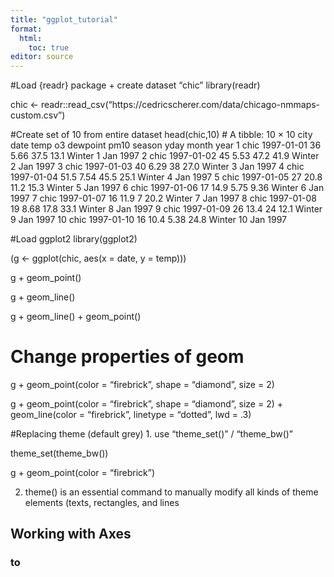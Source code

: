 ```yaml
---
title: "ggplot_tutorial"
format: 
  html:
    toc: true
editor: source
---
```


#Load {readr} package + create dataset "chic"
library(readr)

chic <- readr::read_csv("https://cedricscherer.com/data/chicago-nmmaps-custom.csv")

#Create set of 10 from entire dataset
head(chic,10)
  # A tibble: 10 × 10
   city  date        temp    o3 dewpoint  pm10 season  yday month  year
   <chr> <date>     <dbl> <dbl>    <dbl> <dbl> <chr>  <dbl> <chr> <dbl>
 1 chic  1997-01-01  36    5.66    37.5  13.1  Winter     1 Jan    1997
 2 chic  1997-01-02  45    5.53    47.2  41.9  Winter     2 Jan    1997
 3 chic  1997-01-03  40    6.29    38    27.0  Winter     3 Jan    1997
 4 chic  1997-01-04  51.5  7.54    45.5  25.1  Winter     4 Jan    1997
 5 chic  1997-01-05  27   20.8     11.2  15.3  Winter     5 Jan    1997
 6 chic  1997-01-06  17   14.9      5.75  9.36 Winter     6 Jan    1997
 7 chic  1997-01-07  16   11.9      7    20.2  Winter     7 Jan    1997
 8 chic  1997-01-08  19    8.68    17.8  33.1  Winter     8 Jan    1997
 9 chic  1997-01-09  26   13.4     24    12.1  Winter     9 Jan    1997
10 chic  1997-01-10  16   10.4      5.38 24.8  Winter    10 Jan    1997

#Load ggplot2
library(ggplot2)

(g <- ggplot(chic, aes(x = date, y = temp)))

g + geom_point()

g + geom_line()

g + geom_line() + geom_point()

# Change properties of geom

g + geom_point(color = "firebrick", shape = "diamond", size = 2)

g + geom_point(color = "firebrick", shape = "diamond", size = 2) +
    geom_line(color = "firebrick", linetype = "dotted", lwd = .3)

#Replacing theme (default grey)
1. use "theme_set()" / "theme_bw()"

theme_set(theme_bw())

g + geom_point(color = "firebrick")

2. theme() is an essential command to manually modify all kinds of theme elements (texts, rectangles, and lines

## Working with Axes

### to